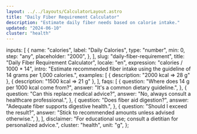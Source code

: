 ```yaml
---
layout: ../../layouts/CalculatorLayout.astro
title: "Daily Fiber Requirement Calculator"
description: "Estimate daily fiber needs based on calorie intake."
updated: "2024-06-10"
cluster: "health"
---
```



  inputs: [
    {
      name: "calories",
      label: "Daily Calories",
      type: "number",
      min: 0,
      step: "any",
      placeholder: "2000",
    },
  ],
  slug: "daily-fiber-requirement",
  title: "Daily Fiber Requirement Calculator",
  locale: "en",
  expression: "calories / 1000 * 14",
  intro:
    "Estimate recommended fiber intake using the guideline of 14 grams per 1,000 calories.",
  examples: [
    { description: "2000 kcal ⇒ 28 g" },
    { description: "1500 kcal ⇒ 21 g" },
  ],
  faqs: [
    {
      question: "Where does 14 g per 1000 kcal come from?",
      answer: "It's a common dietary guideline.",
    },
    {
      question: "Can this replace medical advice?",
      answer: "No, always consult a healthcare professional.",
    },
    {
      question: "Does fiber aid digestion?",
      answer: "Adequate fiber supports digestive health.",
    },
    {
      question: "Should I exceed the result?",
      answer: "Stick to recommended amounts unless advised otherwise.",
    },
  ],
  disclaimer:
    "For educational use; consult a dietitian for personalized advice.",
  cluster: "health",
  unit: "g",
};

<Calculator schema={schema} />

